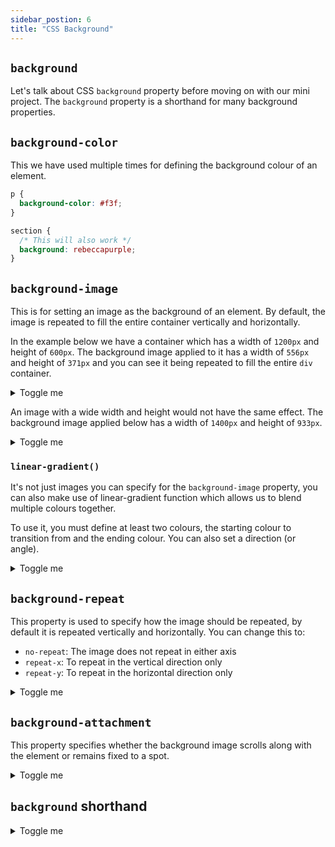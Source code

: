 ```yaml
---
sidebar_postion: 6
title: "CSS Background"
---
```


## `background`

Let's talk about CSS `background` property before moving on with our mini project. The `background` property is a shorthand for many background properties.

## `background-color`

This we have used multiple times for defining the background colour of an element.

```css
p {
  background-color: #f3f;
}

section {
  /* This will also work */
  background: rebeccapurple;
}
```

## `background-image`

This is for setting an image as the background of an element. By default, the image is repeated to fill the entire container vertically and horizontally.

In the example below we have a container which has a width of `1200px` and height of `600px`. The background image applied to it has a width of `556px` and height of `371px` and you can see it being repeated to fill the entire `div` container.

<details>
  <summary>Toggle me</summary>
  <p>click on the `0.5x` or `0.25x` to zoom out to see the entire page</p>
  <iframe
    height="600"
    style={{ width: "100%" }}
    scrolling="no"
    title="bg-image"
    src="https://codepen.io/kolawole-abdullah-solahudeen/embed/mdNjwrX?default-tab=html%2Cresult&editable=true"
    frameborder="no"
    loading="lazy"
    allowtransparency="true"
    allowfullscreen="true"
  >
    See the Pen{" "}
    <a href="https://codepen.io/kolawole-abdullah-solahudeen/pen/mdNjwrX">
      bg-image
    </a>{" "}
    by Kolawole Abdullah Solahudeen (
    <a href="https://codepen.io/kolawole-abdullah-solahudeen">
      @kolawole-abdullah-solahudeen
    </a>
    ) on <a href="https://codepen.io">CodePen</a>.
  </iframe>
</details>

An image with a wide width and height would not have the same effect. The background image applied below has a width of `1400px` and height of `933px`.

<details>
<summary>Toggle me</summary>
<p>click on the `0.5x` or `0.25x` to zoom out to see the entire page</p>
<iframe
  height="600"
  style={{ width: "100%" }}
  scrolling="no"
  title="bg-image"
  src="https://codepen.io/kolawole-abdullah-solahudeen/embed/NWQBgpo?default-tab=html%2Cresult&editable=true"
  frameborder="no"
  loading="lazy"
  allowtransparency="true"
  allowfullscreen="true"
>
  See the Pen{" "}
  <a href="https://codepen.io/kolawole-abdullah-solahudeen/pen/NWQBgpo">
    bg-image
  </a>{" "}
  by Kolawole Abdullah Solahudeen (
  <a href="https://codepen.io/kolawole-abdullah-solahudeen">
    @kolawole-abdullah-solahudeen
  </a>
  ) on <a href="https://codepen.io">CodePen</a>.
</iframe>

</details>

### `linear-gradient()`

It's not just images you can specify for the `background-image` property, you can also make use of linear-gradient function which allows us to blend multiple colours together.

To use it, you must define at least two colours, the starting colour to transition from and the ending colour. You can also
set a direction (or angle).

<details>
  <summary>Toggle me</summary>
  <p>click on the `0.5x` or `0.25x` to zoom out to see the entire page</p>
  <iframe
    height="600"
    style={{ width: "100%" }}
    scrolling="no"
    title="bg-image-linear-gradient"
    src="https://codepen.io/kolawole-abdullah-solahudeen/embed/bGXjRjJ?default-tab=html%2Cresult&editable=true"
    frameborder="no"
    loading="lazy"
    allowtransparency="true"
    allowfullscreen="true"
  >
    See the Pen{" "}
    <a href="https://codepen.io/kolawole-abdullah-solahudeen/pen/bGXjRjJ">
      bg-image-linear-gradient
    </a>{" "}
    by Kolawole Abdullah Solahudeen (
    <a href="https://codepen.io/kolawole-abdullah-solahudeen">
      @kolawole-abdullah-solahudeen
    </a>
    ) on <a href="https://codepen.io">CodePen</a>.
  </iframe>
</details>

## `background-repeat`

This property is used to specify how the image should be repeated, by default it is repeated vertically and horizontally. You can change this to:

- `no-repeat`: The image does not repeat in either axis
- `repeat-x`: To repeat in the vertical direction only
- `repeat-y`: To repeat in the horizontal direction only

<details>
  <summary>Toggle me</summary>
  <p>click on the `0.5x` or `0.25x` to zoom out to see the entire page</p>
  <iframe
    height="600"
    style={{ width: "100%" }}
    scrolling="no"
    title="bg-image-linear-gradient"
    src="https://codepen.io/kolawole-abdullah-solahudeen/embed/rNXrzam?default-tab=html%2Cresult&editable=true"
    frameborder="no"
    loading="lazy"
    allowtransparency="true"
    allowfullscreen="true"
  >
    See the Pen{" "}
    <a href="https://codepen.io/kolawole-abdullah-solahudeen/pen/bGXjRjJ">
      bg-image-linear-gradient
    </a>{" "}
    by Kolawole Abdullah Solahudeen (
    <a href="https://codepen.io/kolawole-abdullah-solahudeen">
      @kolawole-abdullah-solahudeen
    </a>
    ) on <a href="https://codepen.io">CodePen</a>.
  </iframe>
</details>

## `background-attachment`

This property specifies whether the background image scrolls along with the element or remains fixed to a spot.

<details>
  <summary>Toggle me</summary>
  <p>click on the `0.5x` or `0.25x` to zoom out to see the entire page</p>
  <p>
    Edit the `background-attachment` from fixed to scroll to see difference.
  </p>
  <iframe
    height="600"
    style={{ width: "100%" }}
    scrolling="no"
    title="bg-image-linear-gradient"
    src="https://codepen.io/kolawole-abdullah-solahudeen/embed/OJKwgqq?default-tab=html%2Cresult&editable=true"
    frameborder="no"
    loading="lazy"
    allowtransparency="true"
    allowfullscreen="true"
  >
    See the Pen{" "}
    <a href="https://codepen.io/kolawole-abdullah-solahudeen/pen/bGXjRjJ">
      bg-image-linear-gradient
    </a>{" "}
    by Kolawole Abdullah Solahudeen (
    <a href="https://codepen.io/kolawole-abdullah-solahudeen">
      @kolawole-abdullah-solahudeen
    </a>
    ) on <a href="https://codepen.io">CodePen</a>.
  </iframe>
</details>

## `background` shorthand

<details>
  <summary>Toggle me</summary>
  <p>click on the `0.5x` or `0.25x` to zoom out to see the entire page</p>
  <iframe
    height="600"
    style={{ width: "100%" }}
    scrolling="no"
    title="bg-image-linear-gradient"
    src="https://codepen.io/kolawole-abdullah-solahudeen/embed/xxvJrQr?default-tab=html%2Cresult&editable=true"
    frameborder="no"
    loading="lazy"
    allowtransparency="true"
    allowfullscreen="true"
  >
    See the Pen{" "}
    <a href="https://codepen.io/kolawole-abdullah-solahudeen/pen/bGXjRjJ">
      bg-image-linear-gradient
    </a>{" "}
    by Kolawole Abdullah Solahudeen (
    <a href="https://codepen.io/kolawole-abdullah-solahudeen">
      @kolawole-abdullah-solahudeen
    </a>
    ) on <a href="https://codepen.io">CodePen</a>.
  </iframe>
</details>
